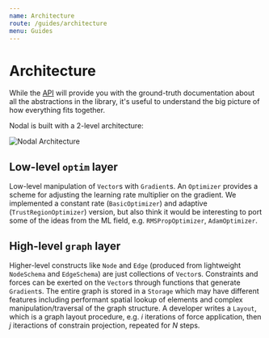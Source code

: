 ```yaml
---
name: Architecture
route: /guides/architecture
menu: Guides
---
```


# Architecture

While the [API](/api) will provide you with the ground-truth documentation about all the abstractions in the library, it's useful to understand the big picture of how everything fits
together.

Nodal is built with a 2-level architecture:

![Nodal Architecture](../../assets/img/nodal-structure.png)

## Low-level `optim` layer

Low-level manipulation of `Vector`s with `Gradient`s. An `Optimizer` provides a scheme for adjusting the learning rate multiplier on the gradient. We implemented a constant rate (`BasicOptimizer`) and adaptive (`TrustRegionOptimizer`) version, but also think it would be interesting to port some of the ideas from the ML field, e.g. `RMSPropOptimizer`, `AdamOptimizer`.

## High-level `graph` layer

Higher-level constructs like `Node` and `Edge` (produced from lightweight `NodeSchema` and `EdgeSchema`) are just collections of `Vector`s. Constraints and forces can be exerted on the `Vector`s through functions that generate `Gradient`s. The entire graph is stored in a `Storage` which may have different features including performant spatial lookup of elements and complex manipulation/traversal of the graph structure. A developer writes a `Layout`, which is a graph layout procedure, e.g. *i* iterations of force application, then *j* iteractions of constrain projection, repeated for *N* steps.